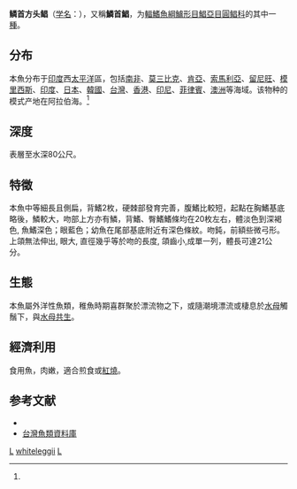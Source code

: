 {{Speciesbox
| genus = Cubiceps
| species = whiteleggii
| status = NE
| status_system = IUCN3.1
| authority = Waite, 1894<ref name='id8225'>{{cite web| url =http://www.bioinfo.cn/db05/BjdwSpecies.php?action=view&id=8225| title =鳞首方头鲳| work =中国动物物种编目数据库| publisher =中国科学院微生物研究所| author =中国科学院动物研究所| accessdate =2009-04-16| deadurl =yes| archiveurl =https://web.archive.org/web/20160305072236/http://www.bioinfo.cn/db05/BjdwSpecies.php?action=view&id=8225| archivedate =2016-03-05}}</ref>
| synonyms = *''Cubiceps natalensis,Gilchrist & von Bonde, 1923''
*''Cubiceps squamiceps,Lloyd, 1909''
*''Cubiceps whiteleggi,Waite, 1894''
*''Mulichthys squamiceps,Lloyd, 1909''
*''Psenes guttatus,Fowler, 1934''
*''Psenes squamiceps,Lloyd, 1909''
*''Psenes stigmapleuron,Fowler, 1939''
}}

'''鳞首方头鲳'''（[[学名|学名]]：{{lang|la|''Cubiceps whiteleggii''}}），又稱'''鱗首鯧'''，为[[輻鰭魚綱|輻鰭魚綱]][[鱸形目|鱸形目]][[鯧亞目|鯧亞目]][[圓鲳科|圓鲳科]]的其中一[[種|種]]。

==分布==
本魚分布于[[印度|印度]]西[[太平洋|太平洋]]區，包括[[南非|南非]]、[[莫三比克|莫三比克]]、[[肯亞|肯亞]]、[[索馬利亞|索馬利亞]]、[[留尼旺|留尼旺]]、[[模里西斯|模里西斯]]、[[印度|印度]]、[[日本|日本]]、[[韓國|韓國]]、[[台灣|台灣]]、[[香港|香港]]、[[印尼|印尼]]、[[菲律賓|菲律賓]]、[[澳洲|澳洲]]等海域。该物种的模式产地在阿拉伯海。<ref name='id8225'/>

==深度==
表層至水深80公尺。

==特徵==
本魚中等細長且側扁，背鰭2枚，硬棘部發育完善，腹鰭比較短，起點在胸鰭基底略後，鱗較大，吻部上方亦有鱗，背鰭、臀鰭鰭條均在20枚左右，體淡色到深褐色, 魚鰭深色；眼藍色；幼魚在尾部基底附近有深色條紋。吻鈍，前額些微弓形。上頜無法伸出, 眼大, 直徑幾乎等於吻的長度, 頜齒小,成單一列，體長可達21公分。

==生態==
本魚屬外洋性魚類，稚魚時期喜群聚於漂流物之下，或隨潮境漂流或棲息於[[水母|水母]]觸鬚下，與[[水母|水母]][[共生|共生]]。

==經濟利用==
食用魚，肉嫩，適合煎食或[[紅燒|紅燒]]。

== 参考文献 ==
{{reflist}}
*{{FishBase_species|genus=Cubiceps|species=whiteleggii|year=2011|month=12}}
*[http://fishdb.sinica.edu.tw/ 台灣魚類資料庫]

{{Taxonbar}}

[[Category:食用魚|L]]
[[Category:方头鲳属|whiteleggii]]
[[Category:1894年描述的鱼类|L]]


{{鱸形目小作品}}